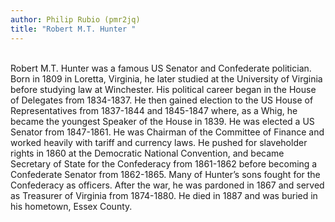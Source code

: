 ```yaml
---
author: Philip Rubio (pmr2jq)
title: "Robert M.T. Hunter "
---
```

<p><br />
	Robert M.T. Hunter was a famous US Senator and Confederate politician. Born in 1809 in Loretta, Virginia, he later studied at the University of Virginia before studying law at Winchester. His political career began in the House of Delegates from 1834-1837. He then gained election to the US House of Representatives from 1837-1844 and 1845-1847 where, as a Whig, he became the youngest Speaker of the House in 1839. He was elected a US Senator from 1847-1861. He was Chairman of the Committee of Finance and worked heavily with tariff and currency laws. He pushed for slaveholder rights in 1860 at the Democratic National Convention, and became Secretary of State for the Confederacy from 1861-1862 before becoming a Confederate Senator from 1862-1865. Many of Hunter&rsquo;s sons fought for the Confederacy as officers. After the war, he was pardoned in 1867 and served as Treasurer of Virginia from 1874-1880. He died in 1887 and was buried in his hometown, Essex County.</p>
